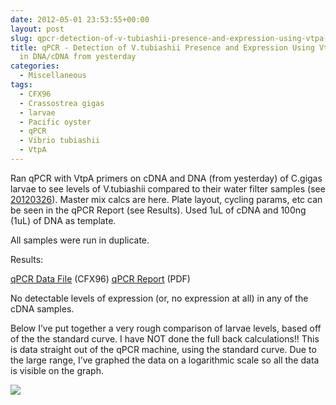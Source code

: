 ```yaml
---
date: 2012-05-01 23:53:55+00:00
layout: post
slug: qpcr-detection-of-v-tubiashii-presence-and-expression-using-vtpa-primers-in-dnacdna-from-yesterday
title: qPCR - Detection of V.tubiashii Presence and Expression Using VtpA Primers
  in DNA/cDNA from yesterday
categories:
  - Miscellaneous
tags:
  - CFX96
  - Crassostrea gigas
  - larvae
  - Pacific oyster
  - qPCR
  - Vibrio tubiashii
  - VtpA
---
```


Ran qPCR with VtpA primers on cDNA and DNA (from yesterday) of C.gigas larvae to see levels of V.tubiashii compared to their water filter samples (see [20120326](/Sam%27s+Working+Notebook+January+-+March+2012#sjw20120326)). Master mix calcs are here. Plate layout, cycling params, etc can be seen in the qPCR Report (see Results). Used 1uL of cDNA and 100ng (1uL) of DNA as template.

All samples were run in duplicate.

Results:

[qPCR Data File](https://eagle.fish.washington.edu/Arabidopsis/qpcr/CFX96/Roberts%20Lab_2012-05-01%2008-04-41_cc009827.pcrd) (CFX96)
[qPCR Report](https://eagle.fish.washington.edu/Arabidopsis/qpcr/CFX96/Roberts%20Lab_2012-05-01%2008-04-41_CC009827.pdf) (PDF)

No detectable levels of expression (or, no expression at all) in any of the cDNA samples.

Below I've put together a very rough comparison of larvae levels, based off of the the standard curve. I have NOT done the full back calculations!! This is data straight out of the qPCR machine, using the standard curve. Due to the large range, I've graphed the data on a logarithmic scale so all the data is visible on the graph.

![](https://img.skitch.com/20120502-r83eaackyu4iasgxta3uicb7kp.jpg)
